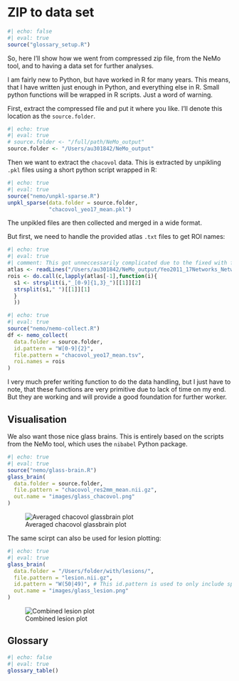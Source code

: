 # ZIP to data set

```r
#| echo: false
#| eval: true
source("glossary_setup.R")
```

So, here I'll show how we went from compressed zip file, from the NeMo tool, and to having a data set for further analyses.

I am fairly new to Python, but have worked in R for many years. This means, that I have written just enough in Python, and everything else in R. Small python functions will be wrapped in R scripts. Just a word of warning.

First, extract the compressed file and put it where you like. I'll denote this location as the `source.folder`.

```r
#| echo: true
#| eval: true
# source.folder <- "/full/path/NeMo_output"
source.folder <- "/Users/au301842/NeMo_output"
```

Then we want to extract the `chacovol` data. This is extracted by unpikling `.pkl` files using a short python script wrapped in R:

```r
#| echo: true
#| eval: true
source("nemo/unpkl-sparse.R")
unpkl_sparse(data.folder = source.folder,
             "chacovol_yeo17_mean.pkl")
```

The unpikled files are then collected and merged in a wide format.

But first, we need to handle the provided atlas `.txt` files to get ROI names:

```r
#| echo: true
#| eval: true
#| comment: This got unneccessarily complicated due to the fixed with format of the provided atlas file. Sure you can do better!
atlas <- readLines("/Users/au301842/NeMo_output/Yeo2011_17Networks_NetworkNames_ColorLUT.txt")
rois <- do.call(c,lapply(atlas[-1],function(i){
  s1 <- strsplit(i,"_[0-9]{1,3}_")[[1]][2]
  strsplit(s1," ")[[1]][1]
  }
  ))
```

```r
#| echo: true
#| eval: true
source("nemo/nemo-collect.R")
df <- nemo_collect(
  data.folder = source.folder,
  id.pattern = "W[0-9]{2}",
  file.pattern = "chacovol_yeo17_mean.tsv",
  roi.names = rois
)
```

I very much prefer writing function to do the data handling, but I just have to note, that these functions are very primitive due to lack of time on my end. But they are working and will provide a good foundation for further worker.

## Visualisation

We also want those nice glass brains. This is entirely based on the scripts from the NeMo tool, which uses the `nibabel` Python package.

```r
#| echo: true
#| eval: true
source("nemo/glass-brain.R")
glass_brain(
  data.folder = source.folder,
  file.pattern = "chacovol_res2mm_mean.nii.gz",
  out.name = "images/glass_chacovol.png"
)
```

![Averaged chacovol glassbrain plot](images/glass_chacovol.png){fig-align="center"}


The same scirpt can also be used for lesion plotting:

```r
#| echo: true
#| eval: true
glass_brain(
  data.folder = "/Users/folder/with/lesions/",
  file.pattern = "lesion.nii.gz",
  id.pattern = "W(50|49)", # This id.pattern is used to only include specified ids
  out.name = "images/glass_lesion.png"
)
```

![Combined lesion plot](images/glass_lesion.png){fig-align="center"}

## Glossary

```r
#| echo: false
#| eval: true
glossary_table()
```


